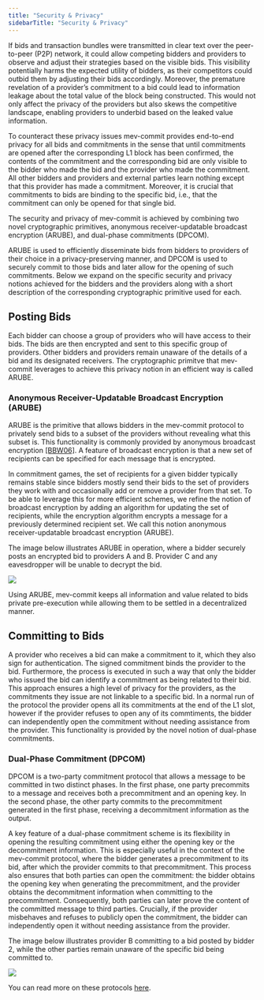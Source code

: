 ```yaml
---
title: "Security & Privacy"
sidebarTitle: "Security & Privacy"
---
```


If bids and transaction bundles were transmitted in clear text over the peer-to-peer (P2P) network, it could allow competing bidders and providers to observe and adjust their strategies based on the visible bids. This visibility potentially harms the expected utility of bidders, as their competitors could outbid them by adjusting their bids accordingly. Moreover, the premature revelation of a provider’s commitment to a bid could lead to information leakage about the total value of the block being constructed. This would not only affect the privacy of the providers but also skews the competitive landscape, enabling providers to underbid based on the leaked value information.

To counteract these privacy issues mev-commit provides end-to-end privacy for all bids and commitments in the sense that until commitments are opened after the corresponding L1 block has been confirmed, the contents of the commitment and the corresponding bid are only visible to the bidder who made the bid and the provider who made the commitment. All other bidders and providers and external parties learn nothing except that this provider has made a commitment. Moreover, it is crucial that commitments to bids are binding to the specific bid, i.e., that the commitment can only be opened for that single bid.

<Tip>The security and privacy of mev-commit is achieved by combining two novel cryptographic primitives, anonymous receiver-updatable broadcast encryption (ARUBE), and dual-phase commitments (DPCOM).</Tip>

ARUBE is used to efficiently disseminate bids from bidders to providers of their choice in a privacy-preserving manner, and DPCOM is used to securely commit to those bids and later allow for the opening of such commitments. Below we expand on the specific security and privacy notions achieved for the bidders and the providers along with a short description of the corresponding cryptographic primitive used for each.

## Posting Bids
Each bidder can choose a group of providers who will have access to their bids. The bids are then encrypted and sent to this specific group of providers. Other bidders and providers remain unaware of the details of a bid and its designated receivers. The cryptographic primitve that mev-commit leverages to achieve this privacy notion in an efficient way is called ARUBE. 

### Anonymous Receiver-Updatable Broadcast Encryption (ARUBE)

ARUBE is the primitive that allows bidders in the mev-commit protocol to privately send bids to a subset of the providers without revealing what this subset is. This functionality is commonly provided by anonymous broadcast encryption [[BBW06]](https://www.cs.utexas.edu/~bwaters/publications/papers/privatebe.pdf). A feature of broadcast encryption is that a new set of recipients can be specified for each message that is encrypted. 

In commitment games, the set of recipients for a given bidder typically remains stable since bidders mostly send their bids to the set of providers they work with and occasionally add or remove a provider from that set. To be able to leverage this for more efficient schemes, we refine the notion of broadcast encryption by adding an algorithm for updating the set of recipients, while the encryption algorithm encrypts a message for a previously determined recipient set. We call this notion anonymous receiver-updatable broadcast encryption (ARUBE).

The image below illustrates ARUBE in operation, where a bidder securely posts an encrypted bid to providers A and B. Provider C and any eavesdropper will be unable to decrypt the bid. 
<Frame>
  <img src="/v1.0.0/images/ARUBE.png" />
</Frame>

Using ARUBE, mev-commit keeps all information and value related to bids private pre-execution while allowing them to be settled in a decentralized manner.

## Committing to Bids

A provider who receives a bid can make a commitment to it, which they also sign for authentication. The signed commitment binds the provider to the bid. Furthermore, the process is executed in such a way that only the bidder who issued the bid can identify a commitment as being related to their bid. This approach ensures a high level of privacy for the providers, as the commitments they issue are not linkable to a specific bid. In a normal run of the protocol the provider opens all its commitments at the end of the L1 slot, however if the provider refuses to open any of its commtiments, the bidder can independently open the commitment without needing assistance from the provider. This functionality is provided by the novel notion of dual-phase commitments.


### Dual-Phase Commitment (DPCOM)

DPCOM is a two-party commitment protocol that allows a message to be committed in two distinct phases. In the first phase, one party precommits to a message and receives both a precommitment and an opening key. In the second phase, the other party commits to the precommitment generated in the first phase, receiving a decommitment information as the output.

A key feature of a dual-phase commitment scheme is its flexibility in opening the resulting commitment using either the opening key or the decommitment information. This is especially useful in the context of the mev-commit protocol, where the bidder generates a precommitment to its bid, after which the provider commits to that precommitment. This process also ensures that both parties can open the commitment: the bidder obtains the opening key when generating the precommitment, and the provider obtains the decommitment information when committing to the precommitment. Consequently, both parties can later prove the content of the committed message to third parties. Crucially, if the provider misbehaves and refuses to publicly open the commitment, the bidder can independently open it without needing assistance from the provider.

The image below illustrates provider B committing to a bid posted by bidder 2, while the other parties remain unaware of the specific bid being committed to.
<Frame>
  <img src="/v1.0.0/images/dpcom.png" />
</Frame>

You can read more on these protocols [here](https://mirror.xyz/preconf.eth/iz2J0uTXHhl8DiAkG-VLLwvCp-8qcc_Z7A8_4rU0A3g).
